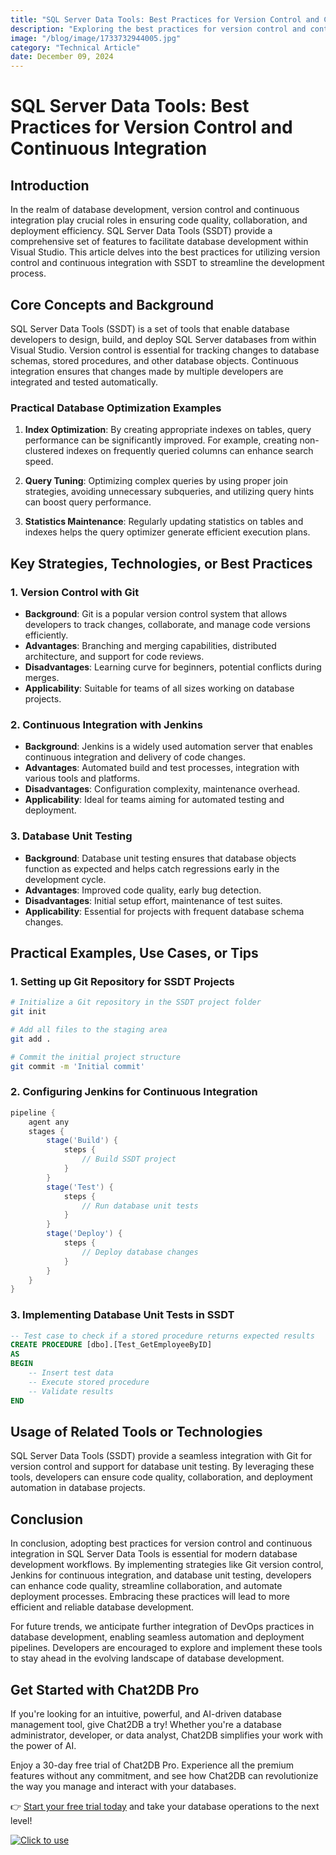 ```yaml
---
title: "SQL Server Data Tools: Best Practices for Version Control and Continuous Integration"
description: "Exploring the best practices for version control and continuous integration in SQL Server Data Tools to enhance development workflows and ensure code quality."
image: "/blog/image/1733732944005.jpg"
category: "Technical Article"
date: December 09, 2024
---
```


# SQL Server Data Tools: Best Practices for Version Control and Continuous Integration


<Authors date="December 09, 2024">
  <Author name="Aria Wells" link="https://chat2db.ai" />
</Authors>

## Introduction

In the realm of database development, version control and continuous integration play crucial roles in ensuring code quality, collaboration, and deployment efficiency. SQL Server Data Tools (SSDT) provide a comprehensive set of features to facilitate database development within Visual Studio. This article delves into the best practices for utilizing version control and continuous integration with SSDT to streamline the development process.

## Core Concepts and Background

SQL Server Data Tools (SSDT) is a set of tools that enable database developers to design, build, and deploy SQL Server databases from within Visual Studio. Version control is essential for tracking changes to database schemas, stored procedures, and other database objects. Continuous integration ensures that changes made by multiple developers are integrated and tested automatically.

### Practical Database Optimization Examples

1. **Index Optimization**: By creating appropriate indexes on tables, query performance can be significantly improved. For example, creating non-clustered indexes on frequently queried columns can enhance search speed.

2. **Query Tuning**: Optimizing complex queries by using proper join strategies, avoiding unnecessary subqueries, and utilizing query hints can boost query performance.

3. **Statistics Maintenance**: Regularly updating statistics on tables and indexes helps the query optimizer generate efficient execution plans.

## Key Strategies, Technologies, or Best Practices

### 1. Version Control with Git

- **Background**: Git is a popular version control system that allows developers to track changes, collaborate, and manage code versions efficiently.
- **Advantages**: Branching and merging capabilities, distributed architecture, and support for code reviews.
- **Disadvantages**: Learning curve for beginners, potential conflicts during merges.
- **Applicability**: Suitable for teams of all sizes working on database projects.

### 2. Continuous Integration with Jenkins

- **Background**: Jenkins is a widely used automation server that enables continuous integration and delivery of code changes.
- **Advantages**: Automated build and test processes, integration with various tools and platforms.
- **Disadvantages**: Configuration complexity, maintenance overhead.
- **Applicability**: Ideal for teams aiming for automated testing and deployment.

### 3. Database Unit Testing

- **Background**: Database unit testing ensures that database objects function as expected and helps catch regressions early in the development cycle.
- **Advantages**: Improved code quality, early bug detection.
- **Disadvantages**: Initial setup effort, maintenance of test suites.
- **Applicability**: Essential for projects with frequent database schema changes.

## Practical Examples, Use Cases, or Tips

### 1. Setting up Git Repository for SSDT Projects

```bash
# Initialize a Git repository in the SSDT project folder
git init

# Add all files to the staging area
git add .

# Commit the initial project structure
git commit -m 'Initial commit'
```

### 2. Configuring Jenkins for Continuous Integration

```groovy
pipeline {
    agent any
    stages {
        stage('Build') {
            steps {
                // Build SSDT project
            }
        }
        stage('Test') {
            steps {
                // Run database unit tests
            }
        }
        stage('Deploy') {
            steps {
                // Deploy database changes
            }
        }
    }
}
```

### 3. Implementing Database Unit Tests in SSDT

```sql
-- Test case to check if a stored procedure returns expected results
CREATE PROCEDURE [dbo].[Test_GetEmployeeByID]
AS
BEGIN
    -- Insert test data
    -- Execute stored procedure
    -- Validate results
END
```

## Usage of Related Tools or Technologies

SQL Server Data Tools (SSDT) provide a seamless integration with Git for version control and support for database unit testing. By leveraging these tools, developers can ensure code quality, collaboration, and deployment automation in database projects.

## Conclusion

In conclusion, adopting best practices for version control and continuous integration in SQL Server Data Tools is essential for modern database development workflows. By implementing strategies like Git version control, Jenkins for continuous integration, and database unit testing, developers can enhance code quality, streamline collaboration, and automate deployment processes. Embracing these practices will lead to more efficient and reliable database development.

For future trends, we anticipate further integration of DevOps practices in database development, enabling seamless automation and deployment pipelines. Developers are encouraged to explore and implement these tools to stay ahead in the evolving landscape of database development.


## Get Started with Chat2DB Pro

If you're looking for an intuitive, powerful, and AI-driven database management tool, give Chat2DB a try! Whether you're a database administrator, developer, or data analyst, Chat2DB simplifies your work with the power of AI.

Enjoy a 30-day free trial of Chat2DB Pro. Experience all the premium features without any commitment, and see how Chat2DB can revolutionize the way you manage and interact with your databases.

👉 [Start your free trial today](https://chat2db.ai/pricing) and take your database operations to the next level!


[![Click to use](/image/blog/bg/chat2db.jpg)](https://chat2db.ai/)
